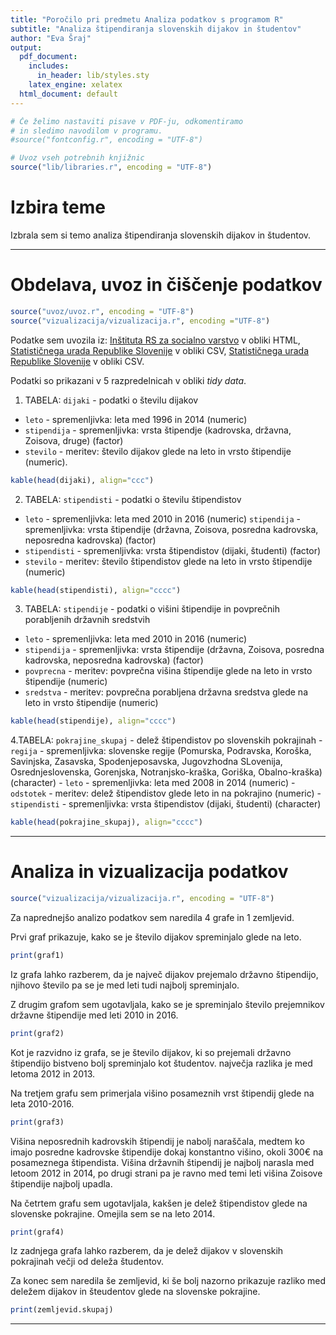 ```yaml
---
title: "Poročilo pri predmetu Analiza podatkov s programom R"
subtitle: "Analiza štipendiranja slovenskih dijakov in študentov"
author: "Eva Šraj"
output:
  pdf_document:
    includes:
      in_header: lib/styles.sty
    latex_engine: xelatex
  html_document: default
---
```


```r
# Če želimo nastaviti pisave v PDF-ju, odkomentiramo
# in sledimo navodilom v programu.
#source("fontconfig.r", encoding = "UTF-8")

# Uvoz vseh potrebnih knjižnic
source("lib/libraries.r", encoding = "UTF-8")
```

# Izbira teme

Izbrala sem si temo analiza štipendiranja slovenskih dijakov in študentov.

***

# Obdelava, uvoz in čiščenje podatkov

```r
source("uvoz/uvoz.r", encoding = "UTF-8")
source("vizualizacija/vizualizacija.r", encoding ="UTF-8")
```

Podatke sem uvozila iz:
 [Inštituta RS za socialno varstvo](http://www.irssv.si/demografija-3/2013-01-11-18-12-48/2013-01-11-18-12-59/stevilo-dijakov-prejemnikov-stipendij-glede-na-vrsto-stipendije) v obliki HTML, 
 [Statističnega urada Republike Slovenije](http://pxweb.stat.si/pxweb/Dialog/varval.asp?ma=0954312S&ti=&path=../Database/Dem_soc/09_izobrazevanje/90_Arhiv/02_09543_stipendisti/&lang=2) v obliki CSV,
 [Statističnega urada Republike Slovenije](http://pxweb.stat.si/pxweb/Dialog/varval.asp?ma=0954312S&ti=&path=../Database/Dem_soc/09_izobrazevanje/90_Arhiv/02_09543_stipendisti/&lang=2) v obliki CSV.

Podatki so prikazani v 5 razpredelnicah v obliki *tidy data*.

1. TABELA: `dijaki` - podatki o številu  dijakov 
- `leto` - spremenljivka: leta med 1996 in 2014 (numeric)
- `stipendija` - spremenljivka:  vrsta štipendje (kadrovska, državna, Zoisova, druge) (factor)
- `stevilo` - meritev: število dijakov glede na leto in vrsto štipendije (numeric).

```r
kable(head(dijaki), align="ccc")
```

2. TABELA: `stipendisti` - podatki o številu  štipendistov 
- `leto` - spremenljivka: leta med 2010 in 2016 (numeric)
`stipendija` - spremenljivka: vrsta štipendije (državna, Zoisova, posredna kadrovska, neposredna kadrovska) (factor)
- `stipendisti` - spremenljivka: vrsta štipendistov (dijaki, študenti) (factor)
- `stevilo` - meritev: število štipendistov glede na leto in vrsto štipendije (numeric)

```r
kable(head(stipendisti), align="cccc")
```

3. TABELA: `stipendije` - podatki o višini štipendije in povprečnih porabljenih državnih sredstvih
- `leto` - spremenljivka: leta med 2010 in 2016 (numeric)
- `stipendija` - spremenljivka: vrsta štipendije (državna, Zoisova, posredna kadrovska, neposredna kadrovska) (factor)
- `povprecna` - meritev: povprečna višina štipendije glede na leto in vrsto štipendije (numeric)
- `sredstva` - meritev: povprečna porabljena državna sredstva glede na leto in vrsto štipendije (numeric)

```r
kable(head(stipendije), align="cccc")
```

4.TABELA: 
`pokrajine_skupaj` - delež štipendistov po slovenskih pokrajinah
- `regija` - spremenljivka: slovenske regije (Pomurska, Podravska, Koroška, Savinjska, Zasavska, Spodenjeposavska, Jugovzhodna SLovenija, Osrednjeslovenska, Gorenjska, Notranjsko-kraška, Goriška, Obalno-kraška)(character)
- `leto` - spremenljivka: leta med 2008 in 2014 (numeric)
- `odstotek` - meritev: delež štipendistov glede leto in na pokrajino  (numeric)
- `stipendisti` - spremenljivka: vrsta štipendistov (dijaki, študenti) (character)

```r
kable(head(pokrajine_skupaj), align="cccc")
```

***

# Analiza in vizualizacija podatkov

```r
source("vizualizacija/vizualizacija.r", encoding = "UTF-8")
```

Za naprednejšo analizo podatkov sem naredila 4 grafe in 1 zemljevid.

Prvi graf prikazuje, kako se je število dijakov spreminjalo glede na leto.
```r
print(graf1)
```
Iz grafa lahko razberem, da je največ dijakov prejemalo državno štipendijo, njihovo število pa se je med leti tudi najbolj spreminjalo.

Z drugim grafom sem ugotavljala, kako se je spreminjalo število prejemnikov državne štipendije med leti 2010 in 2016.
```r
print(graf2)
```
Kot je razvidno iz grafa, se je število dijakov, ki so prejemali državno štipendijo bistveno bolj spreminjalo kot študentov. največja razlika je med letoma 2012 in 2013.

Na tretjem grafu sem  primerjala višino posameznih vrst štipendij glede na leta 2010-2016.
```r
print(graf3)
```
Višina neposrednih kadrovskih štipendij je nabolj naraščala, medtem ko imajo posredne kadrovske štipendije dokaj konstantno višino, okoli 300€ na posameznega štipendista.
Višina državnih štipendij je najbolj narasla med letoom 2012 in 2014, po drugi strani pa je ravno med temi leti višina Zoisove štipendije najbolj upadla.

Na četrtem grafu sem ugotavljala, kakšen je delež štipendistov glede na slovenske pokrajine.
Omejila sem se na leto 2014.
```r
print(graf4)
```
Iz zadnjega grafa lahko razberem, da je delež dijakov v slovenskih pokrajinah večji od deleža študentov. 

Za konec sem naredila še zemljevid, ki še bolj nazorno prikazuje razliko med deležem dijakov in šteudentov glede na slovenske pokrajine.
```r
print(zemljevid.skupaj)
```

***